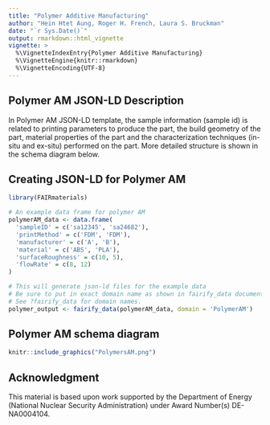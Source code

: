```yaml
---
title: "Polymer Additive Manufacturing"
author: "Hein Htet Aung, Roger H. French, Laura S. Bruckman"
date: "`r Sys.Date()`"
output: rmarkdown::html_vignette
vignette: >
  %\VignetteIndexEntry{Polymer Additive Manufacturing}
  %\VignetteEngine{knitr::rmarkdown}
  %\VignetteEncoding{UTF-8}
---
```


Polymer AM JSON-LD Description
-----------------------------------
In Polymer AM JSON-LD template, the sample information (sample id) is related to printing parameters to produce the part, the build geometry of the part, material properties of the part and the characterization techniques (in-situ and ex-situ) performed on the part. More detailed structure is shown in the schema diagram below.

Creating JSON-LD for Polymer AM  
------------------------------------------
```r
library(FAIRmaterials)

# An example data frame for polymer AM
polymerAM_data <- data.frame(
  'sampleID' = c('sa12345', 'sa24682'),
  'printMethod' = c('FDM', 'FDM'),
  'manufacturer' = c('A', 'B'),
  'material' = c('ABS', 'PLA'),
  'surfaceRoughness' = c(10, 5),
  'flowRate' = c(8, 12)
)

# This will generate json-ld files for the example data
# Be sure to put in exact domain name as shown in fairify_data documentation. 
# See ?fairify_data for domain names.
polymer_output <- fairify_data(polymerAM_data, domain = 'PolymerAM')
```

Polymer AM schema diagram
--------------------------

```r
knitr::include_graphics("PolymersAM.png")
```

Acknowledgment
--------------------------
This material is based upon work supported by the Department of Energy (National Nuclear Security Administration) under Award Number(s) DE-NA0004104.

